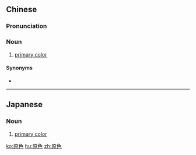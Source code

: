 ==Chinese==
{{zh-forms}}

===Pronunciation===
{{zh-pron
|m=yuánsè
|mn=goân-sek
|cat=n
}}

===Noun===
{{zh-noun}}

# [[primary color]]

====Synonyms====
* {{zh-l|基色}}

{{zh-cat|Colors}}

----

==Japanese==
{{ja-kanjitab|げん|しょく|yomi=on}}

===Noun===
{{ja-noun|げんしょく}}

# [[primary color]]

[[ko:原色]]
[[hu:原色]]
[[zh:原色]]